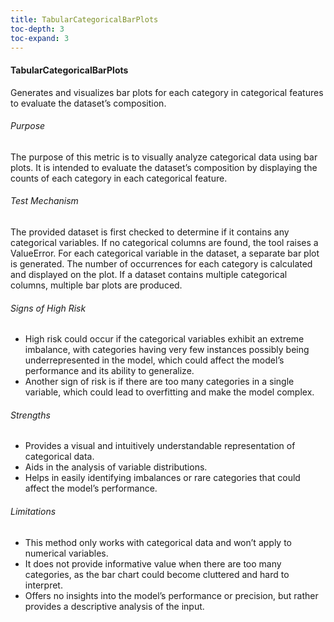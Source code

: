 ```yaml
---
title: TabularCategoricalBarPlots
toc-depth: 3
toc-expand: 3
---
```







 
#### TabularCategoricalBarPlots

Generates and visualizes bar plots for each category in categorical features to evaluate the dataset's composition.

###### Purpose

The purpose of this metric is to visually analyze categorical data using bar plots. It is intended to evaluate the
dataset's composition by displaying the counts of each category in each categorical feature.

###### Test Mechanism

The provided dataset is first checked to determine if it contains any categorical variables. If no categorical
columns are found, the tool raises a ValueError. For each categorical variable in the dataset, a separate bar plot
is generated. The number of occurrences for each category is calculated and displayed on the plot. If a dataset
contains multiple categorical columns, multiple bar plots are produced.

###### Signs of High Risk

- High risk could occur if the categorical variables exhibit an extreme imbalance, with categories having very few
instances possibly being underrepresented in the model, which could affect the model's performance and its ability
to generalize.
- Another sign of risk is if there are too many categories in a single variable, which could lead to overfitting
and make the model complex.

###### Strengths

- Provides a visual and intuitively understandable representation of categorical data.
- Aids in the analysis of variable distributions.
- Helps in easily identifying imbalances or rare categories that could affect the model's performance.

###### Limitations

- This method only works with categorical data and won't apply to numerical variables.
- It does not provide informative value when there are too many categories, as the bar chart could become cluttered
and hard to interpret.
- Offers no insights into the model's performance or precision, but rather provides a descriptive analysis of the
input.




 